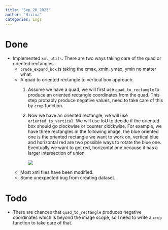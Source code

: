 ```yaml
---
title: "Sep_20_2023"
author: "Hiiiua"
categories: Logs
---
```


# Done

-   Implemented `xml_utils`. There are two ways taking care of the quad or oriented rectangles.
    -   `crude_expand_box` is taking the xmax, xmin, ymax, ymin no matter what.
    -   A quad to oriented rectangle to vertical box approach.
        (1) Assume we have a quad, we will first use `quad_to_rectangle` to produce an oriented rectangle coordinates from the quad. This step probably produce negative values, need to take care of this by `crop` function.

        (2) Now we have an oriented rectangle, we will use `oriented_to_vertical`. We will use IoU to decide if the oriented box should go clockwise or counter clockwise. For example, we have three rectangles in the following image, the blue oriented one is the oriented rectangle we want to work on, vertical blue and horizontal red are two possible ways to rotate the blue one. Eventually we want to get red, horizontal one because it has a larger intersection of union.

            ![](sep_20_IoU.jpg)
    -   Most xml files have been modified.
    -   Some unexpected bug from creating dataset.

# Todo

-   There are chances that `quad_to_rectangle` produces negative coordinates which is beyond the image scope, so I need to write a `crop` function to take care of that.
